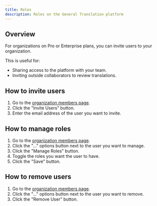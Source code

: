 ```yaml
---
title: Roles
description: Roles on the General Translation platform
---
```


## Overview

For organizations on Pro or Enterprise plans, you can invite users to your organization.

This is useful for:

- Sharing access to the platform with your team.
- Inviting outside collaborators to review translations.

## How to invite users

1. Go to the [organization members page](https://dash.generaltranslation.com/org/members).
2. Click the "Invite Users" button.
3. Enter the email address of the user you want to invite.

## How to manage roles

1. Go to the [organization members page](https://dash.generaltranslation.com/org/members).
2. Click the "..." options button next to the user you want to manage.
3. Click the "Manage Roles" button.
4. Toggle the roles you want the user to have.
5. Click the "Save" button.

## How to remove users

1. Go to the [organization members page](https://dash.generaltranslation.com/org/members).
2. Click the "..." options button next to the user you want to remove.
3. Click the "Remove User" button.
